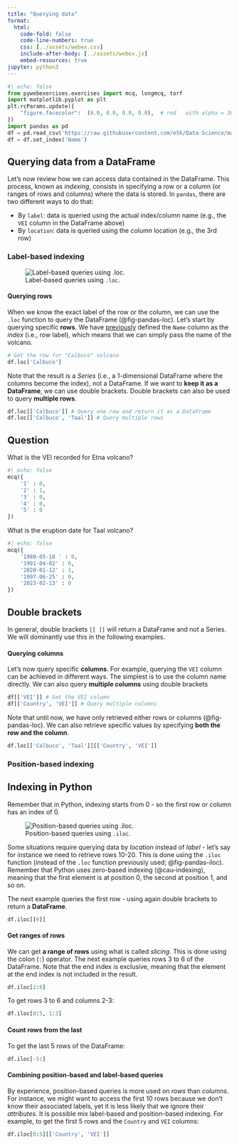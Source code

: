 ```yaml
---
title: "Querying data"
format:
  html:
    code-fold: false
    code-line-numbers: true
    css: [../assets/webex.css]
    include-after-body: [../assets/webex.js]
    embed-resources: true 
jupyter: python3
---
```


```python
#| echo: false
from pywebexercises.exercises import mcq, longmcq, torf
import matplotlib.pyplot as plt
plt.rcParams.update({
    "figure.facecolor":  (0.0, 0.0, 0.0, 0.0),  # red   with alpha = 30%
})
import pandas as pd
df = pd.read_csv('https://raw.githubusercontent.com/e5k/Data-Science/main/Data/dummy_volcanoes.csv', parse_dates=['Date']) # Load data
df = df.set_index('Name')
```

## Querying data from a DataFrame {.unnumbered}

Let's now review how we can access data contained in the DataFrame. This process, known as *indexing*, consists in specifying a row or a column (or ranges of rows and columns) where the data is stored. In `pandas`, there are two different ways to do that:

- By `label`: data is queried using the actual index/column name (e.g., the `VEI` column in the DataFrame above)
- By `location`: data is queried using the column location (e.g., the 3rd row)

### Label-based indexing {.unnumbered}

![Label-based queries using `.loc`.](img/pandas_loc.png){#fig-pandas-loc}

#### Querying rows {.unnumbered}

When we know the exact label of the row or the column, we can use the `.loc` function to query the DataFrame (@fig-pandas-loc). Let's start by querying specific **rows**. We have [previously](day1-3_data_exploration.qmd#lst-set-index) defined the `Name` column as the *index* (i.e., row label), which means that we can simply pass the name of the volcano.

```python
# Get the row for "Calbuco" volcano
df.loc['Calbuco']

```

Note that the result is a *Series* (i.e., a 1-dimensional DataFrame where the columns become the index), not a DataFrame. If we want to **keep it as a DataFrame**, we can use double brackets. Double brackets can also be used to query **multiple rows**.

```python
df.loc[['Calbuco']] # Query one row and return it as a DataFrame
df.loc[['Calbuco', 'Taal']] # Query multiple rows
```

::: {.callout-note}
## Question

What is the VEI recorded for Etna volcano?

```python
#| echo: false
mcq({
    '1' : 0,
    '2' : 1,
    '3' : 0,
    '4' : 0,
    '5' : 0
})
```

What is the eruption date for Taal volcano?

```python
#| echo: false
mcq({
    '1980-05-18	' : 0,
    '1991-04-02' : 0,
    '2020-01-12' : 1,
    '1997-06-25' : 0,
    '2023-02-13' : 0
})
```

:::


::: {.callout-tip}
## Double brackets
In general, double brackets ``[[ ]]`` will return a DataFrame and not a Series. We will dominantly use this in the following examples.
:::


#### Querying columns {.unnumbered}

Let's now query specific **columns**. For example, querying the `VEI` column can be achieved in different ways. The simplest is to use the column name directly. We can also query **multiple columns** using double brackets


```python
df[['VEI']] # Get the VEI column
df[['Country', 'VEI']] # Query multiple columns
```


Note that until now, we have only retrieved either rows or columns (@fig-pandas-loc). We can also retrieve specific values by specifying **both the row and the column**.

```python
df.loc[['Calbuco', 'Taal']][['Country', 'VEI']]
```

### Position-based indexing {.unnumbered}

::: {#cau-indexing .callout-caution}
## Indexing in Python
Remember that in Python, indexing starts from 0 - so the first row or column has an index of 0.
:::

![Position-based queries using `.iloc`.](img/pandas_iloc.png){#fig-pandas-iloc}


Some situations require querying data by *location* instead of *label* - let's say for instance we need to retrieve rows 10-20. This is done using the `.iloc` function (instead of the `.loc` function previously used; @fig-pandas-iloc). Remember that Python uses zero-based indexing (@cau-indexing), meaning that the first element is at position 0, the second at position 1, and so on.

The next example queries the first row - using again double brackets to return a **DataFrame**.

```python
df.iloc[[0]]
```

#### Get ranges of rows {.unnumbered}

We can get **a range of rows** using what is called *slicing*. This is done using the colon (`:`) operator. The next example queries rows 3 to 6 of the DataFrame. Note that the end index is exclusive, meaning that the element at the end index is not included in the result.

```python
df.iloc[2:6]
```

To get rows 3 to 6 and columns 2-3:

```python
df.iloc[0:5, 1:3]
```

#### Count rows from the last {.unnumbered}

To get the last 5 rows of the DataFrame:

```python
df.iloc[-5:]
```

#### Combining position-based and label-based queries {.unnumbered}

By experience, position-based queries is more used on *rows* than *columns*. For instance, we might want to access the first 10 rows because we don't know their associated labels, yet it is less likely that we ignore their *attributes*.
It is possible mix label-based and position-based indexing. For example, to get the first 5 rows and the `Country` and `VEI` columns:


```python
df.iloc[0:5][['Country', 'VEI']]
```

